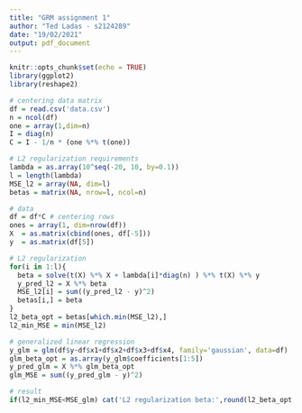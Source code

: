 ```yaml
---
title: "GRM assignment 1"
author: "Ted Ladas - s2124289"
date: "19/02/2021"
output: pdf_document
---
```


```r
knitr::opts_chunk$set(echo = TRUE)
library(ggplot2)
library(reshape2)
```

```r
# centering data matrix
df = read.csv('data.csv')
n = ncol(df)
one = array(1,dim=n)
I = diag(n)
C = I - 1/n * (one %*% t(one))

# L2 regularization requirements
lambda = as.array(10^seq(-20, 10, by=0.1))
l = length(lambda)
MSE_l2 = array(NA, dim=l)
betas = matrix(NA, nrow=l, ncol=n)

# data
df = df*C # centering rows
ones = array(1, dim=nrow(df))
X  = as.matrix(cbind(ones, df[-5]))
y  = as.matrix(df[5])

# L2 regularization
for(i in 1:l){
  beta = solve(t(X) %*% X + lambda[i]*diag(n) ) %*% t(X) %*% y
  y_pred_l2 = X %*% beta
  MSE_l2[i] = sum((y_pred_l2 - y)^2)
  betas[i,] = beta
}
l2_beta_opt = betas[which.min(MSE_l2),]
l2_min_MSE = min(MSE_l2)

# generalized linear regression
y_glm = glm(df$y~df$x1+df$x2+df$x3+df$x4, family='gaussian', data=df)
glm_beta_opt = as.array(y_glm$coefficients[1:5])
y_pred_glm = X %*% glm_beta_opt
glm_MSE = sum((y_pred_glm - y)^2)

# result
if(l2_min_MSE<MSE_glm) cat('L2 regularization beta:',round(l2_beta_opt,3)) else cat('GLM regularization beta:',round(glm_beta_opt))
```

